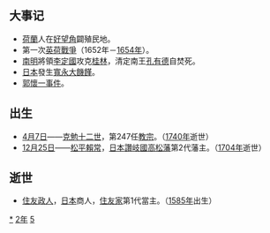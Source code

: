 {{yearTOC|1652|明'''[[永曆_(南明)|永曆]]六年'''；清'''[[顺治|顺治]]九年'''；越南后黎朝'''[[慶德|慶德]]四年'''，莫朝'''[[顺德_(莫朝)|顺德]]十五年'''；日本'''[[慶安_(後光明天皇)|慶安]]五年'''，'''[[承應|承應]]元年'''}}
== 大事记 ==
*[[荷兰|荷蘭]]人在[[好望角|好望角]]闢殖民地。
*第一次[[英荷戰爭|英荷戰爭]]（1652年－[[1654年|1654年]]）。
*[[南明|南明]]將領[[李定國|李定國]]攻克[[桂林|桂林]]，清定南王[[孔有德|孔有德]]自焚死。
*[[日本|日本]]發生[[寬永大饑饉|寬永大饑饉]]。
*[[郭懷一事件|郭懷一事件]]。

== 出生 ==
*[[4月7日|4月7日]]——[[克勉十二世|克勉十二世]]，第247任[[教宗|教宗]]。（[[1740年|1740年]]逝世）
*[[12月25日|12月25日]]——[[松平賴常|松平賴常]]，[[日本|日本]][[讚岐國|讚岐國]][[高松藩|高松藩]]第2代藩主。（[[1704年|1704年]]逝世）

== 逝世 ==
{{Wikisource year mention}}
*[[住友政人|住友政人]]，[[日本|日本]]商人，[[住友家|住友家]]第1代當主。（[[1585年|1585年]]出生）

[[Category:1652年|*]]
[[Category:1650年代|2年]]
[[Category:17世纪各年|5]]
